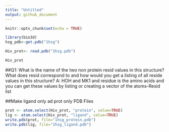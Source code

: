 ```yaml
---
title: "Untitled"
output: github_document
---
```


```r
knitr::opts_chunk$set(echo = TRUE)
```

```r
library(bio3d)
hsg_pdb<-get.pdb("1hsg")
```

```r
Hiv_prot<- read.pdb("1hsg.pdb")

Hiv_prot

```

##Q1: What is the name of the two non protein resid values in this structure? What does resid
correspond to and how would you get a listing of all reside values in this structure? 
A: HOH and MK1 and residue is the amino acids and you can get these values by listing or creating a vector of the atoms-Resid list

##Make ligand only ad prot only PDB Files

```r
prot <- atom.select(Hiv_prot, "protein", value=TRUE)
lig <- atom.select(Hiv_prot, "ligand", value=TRUE)
write.pdb(prot, file="1hsg_protein.pdb")
write.pdb(lig, file="1hsg_ligand.pdb")
```

